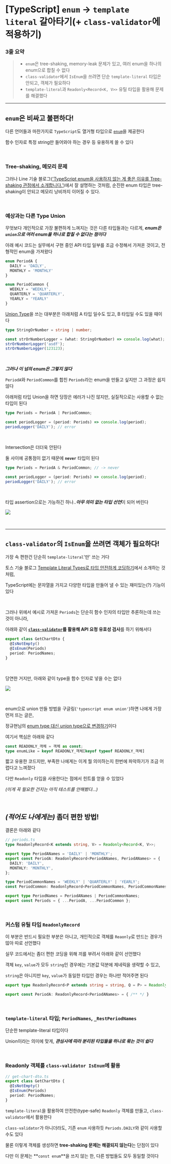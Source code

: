 # [TypeScript] `enum` -> `template literal` 갈아타기(+ `class-validator`에 적용하기)

### 3줄 요약

> - `enum`은 tree-shaking, memory-leak 문제가 있고, 여러 enum을 하나의 enum으로 합칠 수 없다
> - `class-validator`에서 `IsEnum`을 쓰려면 단순 `template-literal` 타입은 안되고, 객체가 필요하다
> - `template-literal`과 `Readonly<Record<K, V>>` 유틸 타입을 활용해 문제를 해결했다

---

## `enum`은 비싸고 불편하다!

다른 언어들과 마찬가지로 `TypeScript`도 열거형 타입으로 [`enum`](https://www.typescriptlang.org/ko/docs/handbook/enums.html)을 제공한다

함수 인자로 특정 string만 들어와야 하는 경우 등 유용하게 쓸 수 있다

<br />

### Tree-shaking, 메모리 문제

그러나 Line 기술 블로그(['TypeScript enum을 사용하지 않는 게 좋은 이유를 Tree-shaking 관점에서 소개합니다.'](https://engineering.linecorp.com/ko/blog/typescript-enum-tree-shaking/))에서 잘 설명하는 것처럼, 순진한 enum 타입은 tree-shaking이 안되고 메모리 낭비까지 이어질 수 있다.

<br />

### 예상과는 다른 Type Union

무엇보다 개인적으로 가장 불편하게 느껴지는 것은 다른 타입들과는 다르게, ***enum은 `union`으로 여러 enum을 하나로 합칠 수 없다는 점이다***

아래 예시 코드는 실무에서 구현 중인 API 타입 일부를 조금 수정해서 가져온 것이고, 전형적인 enum을 가져왔다

```typescript
enum PeriodA {
  DAILY = 'DAILY',
  MONTHLY = 'MONTHLY'
}

enum PeriodCommon {
  WEEKLY = 'WEEKLY',
  QUARTERLY = 'QUARTERLY',
  YEARLY = 'YEARLY'
}
```

[Union Type](https://www.typescriptlang.org/ko/docs/handbook/2/everyday-types.html#%EC%9C%A0%EB%8B%88%EC%96%B8-%ED%83%80%EC%9E%85)을 쓰는 대부분은 아래처럼 A 타입 일수도 있고, B 타입일 수도 있을 때이다

```typescript
type StringOrNumber = string | number;

const strOrNumberLogger = (what: StringOrNumber) => console.log(what);
strOrNumberLogger('asdf');
strOrNumberLogger(123123);
```

<br />

**_그러나 이 넘의 enum은 그렇지 않다_** 

`PeriodA`와 `PeriodCommon`를 합친 `Periods`라는 enum을 만들고 싶지만 그 과정은 쉽지 않다

아래처럼 타입 Union을 하면 당장은 에러가 나진 않지만, 실질적으로는 사용할 수 없는 타입이 된다

```typescript
type Periods = PeriodA | PeriodCommon;

const periodLogger = (period: Periods) => console.log(period);
periodLogger('DAILY'); // error
```

<br />

Intersection은 더더욱 안된다

둘 사이에 공통점이 없기 때문에 **`never`** 타입이 된다

```typescript
type Periods = PeriodA & PeriodCommon; // -> never

const periodLogger = (period: Periods) => console.log(period);
periodLogger('DAILY'); // error
```

<br />

타입 assertion으로는 가능하긴 하나..***아무 의미 없는 타입 선언***이 되어 버린다

![](https://images.velog.io/images/johnwi/post/669de5ad-34fb-4a23-b86e-a8cb8ea5326a/image.png)

<br />

---

## `class-validator`의 `IsEnum`을 쓰려면 객체가 필요하다!

가장 속 편한건 단순히 `template-literal`'만' 쓰는 거다

토스 기술 블로그 [Template Literal Types로 타입 안전하게 코딩하기](https://toss.tech/article/template-literal-types)에서 소개하는 것처럼, 

TypeScript에는 문자열을 가지고 다양한 타입을 만들어 낼 수 있는 재미있는(?) 기능이 있다

<br />

그러나 위에서 예시로 가져온 `Periods`는 단순히 함수 인자의 타입만 추론하는데 쓰는 것이 아니라,

아래와 같이 **[`class-validator`](https://github.com/typestack/class-validator)를 활용해 API 요청 유효성 검사**를 하기 위해서다

```typescript
export class GetChartDto {
  @IsNotEmpty()
  @IsEnum(Periods)
  period: PeriodNames;
}
```

<br />

당연한 거지만, 아래와 같이 type을 함수 인자로 넣을 수는 없다

![](https://images.velog.io/images/johnwi/post/515a911a-181d-4730-8f15-610f6dc508a3/image.png)


<br />

enum으로 union 만들 방법을 구글링(`'typescript enum union'`)하면 나에게 가장 먼저 뜨는 글은,

정규현님의 [enum type 대신 union type으로 변경하기](https://ajdkfl6445.gitbook.io/study/typescript/enum-type-union-type)이다

여기서 핵심은 아래와 같다

```typescript
const READONLY_객체 = 객체 as const;
type enumLike = keyof READONLY_객체[keyof typeof READONLY_객체]
```

짧고 유용한 코드지만, 부족한 나에게는 이게 뭘 의미하는지 한번에 파악하기가 조금 어렵다고 느껴졌다

다만 `Readonly` 타입을 사용한다는 점에서 힌트를 얻을 수 있었다 

_(이게 꼭 필요한 건지는 아직 테스트를 안해봤다...)_

<br />

## _(적어도 나에게는)_ 좀더 편한 방법!

결론은 아래와 같다

```typescript
// periods.ts
type ReadonlyRecord<K extends string, V> = Readonly<Record<K, V>>;

export type PeriodANames = 'DAILY' | 'MONTHLY';
export const PeriodA: ReadonlyRecord<PeriodANames, PeriodANames> = {
  DAILY: 'DAILY',
  MONTHLY: 'MONTHLY',
};

type PeriodCommonNames = 'WEEKLY' | 'QUARTERLY' | 'YEARLY';
const PeriodCommon: ReadonlyRecord<PeriodCommonNames, PeriodCommonNames> = { /** */ }

export type PeriodNames = PeriodANames | PeriodCommonNames;
export const Periods = { ...PeriodA, ...PeriodCommon };
```

<br />

### 커스텀 유틸 타입 `ReadonlyRecord`

이 부분은 반드시 필요한 부분은 아니고, 개인적으로 객체를 `Reaonly`로 만드는 경우가 많아 따로 선언했다

실무 코드에서는 좀더 편한 코딩을 위해 끼를 부려서 아래와 같이 선언했다

객체 `key`, `value`가 모두 `string`인 경우에는 기본값 덕분에 제네릭을 생략할 수 있고, 

`string`은 아니지만 `key`, `value`가 동일한 타입인 경우는 하나만 적어주면 된다

```typescript
export type ReadonlyRecord<P extends string = string, Q = P> = Readonly<Record<P, Q>>;

export const PeriodA: ReadonlyRecord<PeriodANames> = { /** */ }
```

<br />

### `template-literal` 타입; `PeriodNames`, `_RestPeriodNames`

단순한 template-literal 타입이다

Union이라는 의미에 맞게, ***관심사에 따라 분리된 타입들을 하나로 묶는 것이 쉽다***

<br />

### Readonly 객체를 `class-validator IsEnum`에 활용

```typescript
// get-chart-dto.ts
export class GetChartDto {
  @IsNotEmpty()
  @IsEnum(Periods)
  period: PeriodNames;
}
```

`template-literal`을 활용하여 안전한(type-safe) `Readonly` 객체를 만들고, `class-validator`에서 활용한다

`class-validator`가 아니더라도, 기존 `enum` 사용하듯 `Periods.DAILY`와 같이 사용할 수도 있다

물론 이렇게 객체를 생성하면 **tree-shaking 문제는 해결되지 않는다**는 단점이 있다

다만 이 문제는 **`const enum`**을 쓰지 않는 한, 다른 방법들도 모두 동일할 것이다
